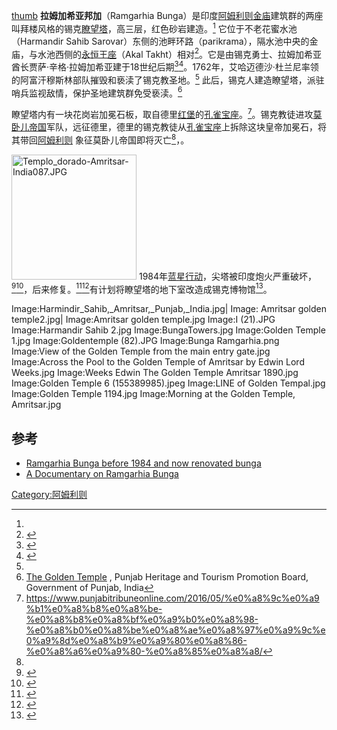 {{multiple image
| align = right
| direction = vertical
| image1 =  Sikhitemppeliamritsar.jpg
| width1 =  240
| image2 =  Golden-Temple-Wide-View.jpg
| width2 =  240
| footer = 
}}
[[image:New--Plan-of-Harmandar-rp.jpg|thumb]]
'''拉姆加希亚邦加'''（Ramgarhia Bunga）是印度[[阿姆利则|阿姆利则]][[金庙|金庙]]建筑群的两座叫拜楼风格的锡克[[瞭望塔|瞭望塔]]，高三层，红色砂岩建造。<ref name=pht1/> 它位于不老花蜜水池（Harmandir Sahib Sarovar）东侧的池畔环路（parikrama），隔水池中央的金庙，与水池西侧的[[永恒王座|永恒王座]]（Akal Takht）相对<ref>{{cite book|author1=Pashaura Singh|author2=Louis E. Fenech|title=The Oxford Handbook of Sikh Studies|url=https://books.google.com/books?id=8I0NAwAAQBAJ&pg=PA435|year=2014|publisher=Oxford University Press|isbn=978-0-19-969930-8|page=435|access-date=2020-11-14|archive-date=2021-02-04|archive-url=https://web.archive.org/web/20210204002126/https://books.google.com/books?id=8I0NAwAAQBAJ&pg=PA435|dead-url=no}}</ref>。它是由锡克勇士、拉姆加希亚酋长贾萨·辛格·拉姆加希亚建于18世纪后期<ref>{{Cite web |url=http://sikhchic.com/article-detail.php?id=2532&cat=14 |title=存档副本 |access-date=2020-11-14 |archive-date=2021-03-03 |archive-url=https://web.archive.org/web/20210303201525/https://www.sikhchic.com/article-detail.php?cat=14&id=2532 |dead-url=no }}</ref><ref>{{Cite web |url=http://www.sikh-heritage.co.uk/heritage/Amritsar/Amritsar.htm |title=存档副本 |access-date=2020-11-14 |archive-date=2020-02-07 |archive-url=https://web.archive.org/web/20200207152615/http://www.sikh-heritage.co.uk/heritage/Amritsar/Amritsar.htm |dead-url=no }}</ref>。1762年，艾哈迈德沙·杜兰尼率领的阿富汗穆斯林部队摧毁和亵渎了锡克教圣地。<ref name=pht1/> 此后，锡克人建造瞭望塔，派驻哨兵监视敌情，保护圣地建筑群免受亵渎。<ref name=pht1>[http://punjabtourism.gov.in/Downloads/Brochures/Golden%20Temple%20Amritsar%20Darbar%20Sahib.pdf The Golden Temple] {{Wayback|url=http://punjabtourism.gov.in/Downloads/Brochures/Golden%20Temple%20Amritsar%20Darbar%20Sahib.pdf |date=20210929030058 }}, Punjab Heritage and Tourism Promotion Board, Government of Punjab, India</ref>

瞭望塔内有一块花岗岩加冕石板，取自德里[[红堡|红堡]]的[[孔雀宝座|孔雀宝座]]。<ref>https://www.punjabitribuneonline.com/2016/05/%e0%a8%9c%e0%a9%b1%e0%a8%b8%e0%a8%be-%e0%a8%b8%e0%a8%bf%e0%a9%b0%e0%a8%98-%e0%a8%b0%e0%a8%be%e0%a8%ae%e0%a8%97%e0%a9%9c%e0%a9%8d%e0%a8%b9%e0%a9%80%e0%a8%86-%e0%a8%a6%e0%a9%80-%e0%a8%85%e0%a8%a8/</ref>。锡克教徒进攻[[莫卧儿帝国|莫卧儿帝国]]军队，远征德里，德里的锡克教徒从[[孔雀宝座|孔雀宝座]]上拆除这块皇帝加冕石，将其带回[[阿姆利则|阿姆利则]] 象征莫卧儿帝国即将灭亡<ref name=pht1/>，。

[[Image:Templo_dorado-Amritsar-India087.JPG|200px]]
1984年[[蓝星行动|蓝星行动]]，尖塔被印度炮火严重破坏，<ref>{{Cite web|url=https://www.tribuneindia.com/1999/99sep16/punjab.htm|title=tribuneindia... Punjab|website=www.tribuneindia.com|access-date=2020-11-14|archive-date=2020-11-16|archive-url=https://web.archive.org/web/20201116122851/https://www.tribuneindia.com/1999/99sep16/punjab.htm|dead-url=no}}</ref><ref>{{Cite book|url=https://books.google.com/books?id=nn5IDwAAQBAJ&printsec=frontcover&dq=inauthor:%22Dr.+Hemant+Kumar+Pandey+%26+Manish+Raj+Singh+%22|title=INDIA'S MAJOR MILITARY & RESCUE OPERATIONS|last1=Pandey|first1=Hemant Kumar|last2=Singh|first2=Manish Raj|publisher=Horizon Books ( A Division of Ignited Minds Edutech P Ltd)|year=2017|isbn=978-9386369390|pages=154}}</ref>，后来修复。<ref>{{Cite web|url=http://www.sgpc.net/bunga.asp|archiveurl=https://web.archive.org/web/20081010192312/http://sgpc.net/bunga.asp|title=Conservsation of Ramgarhia Bunga|archivedate=10 October 2008}}</ref><ref>{{Cite web |url=https://www.bhaskar.com/punjab/amritsar/news/ramgarhia-bunga-to-be-rescued-for-6-years-073113-4564397.html |title=存档副本 |access-date=2020-11-14 |archive-date=2019-10-15 |archive-url=https://web.archive.org/web/20191015171304/https://www.bhaskar.com/punjab/amritsar/news/ramgarhia-bunga-to-be-rescued-for-6-years-073113-4564397.html |dead-url=no }}</ref>有计划将瞭望塔的地下室改造成锡克博物馆<ref>{{Cite web |url=https://indianexpress.com/article/cities/chandigarh/bunga-ramgarhia-to-be-converted-into-museum/ |title=存档副本 |access-date=2020-11-14 |archive-date=2019-10-15 |archive-url=https://web.archive.org/web/20191015171329/https://indianexpress.com/article/cities/chandigarh/bunga-ramgarhia-to-be-converted-into-museum/ |dead-url=no }}</ref>。
<gallery>
Image:Harmindir_Sahib,_Amritsar,_Punjab,_India.jpg|
Image: Amritsar golden temple2.jpg|
Image:Amritsar golden temple.jpg
Image:I (21).JPG
Image:Harmandir Sahib 2.jpg
Image:BungaTowers.jpg 
Image:Golden Temple 1.jpg
Image:Goldentemple (82).JPG
Image:Bunga Ramgarhia.png
Image:View of the Golden Temple from the main entry gate.jpg
Image:Across the Pool to the Golden Temple of Amritsar by Edwin Lord Weeks.jpg
Image:Weeks Edwin The Golden Temple Amritsar 1890.jpg
Image:Golden Temple 6 (155389985).jpeg 
Image:LINE of Golden Tempal.jpg
Image:Golden Temple 1194.jpg
Image:Morning at the Golden Temple, Amritsar.jpg 
</gallery>

==参考==
{{reflist|colwidth=30em}}
*[https://web.archive.org/web/20100206201529/http://www.vikramasentamritsar.com/amritsar.html Ramgarhia Bunga before 1984 and now renovated bunga]
*[https://www.youtube.com/watch?v=dQrl4I_jJRg A Documentary on Ramgarhia Bunga] {{Wayback|url=https://www.youtube.com/watch?v=dQrl4I_jJRg |date=20160802054053 }}
[[Category:阿姆利则|Category:阿姆利则]]